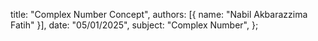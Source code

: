  title: "Complex Number Concept",
  authors: [{ name: "Nabil Akbarazzima Fatih" }],
  date: "05/01/2025",
  subject: "Complex Number",
};
